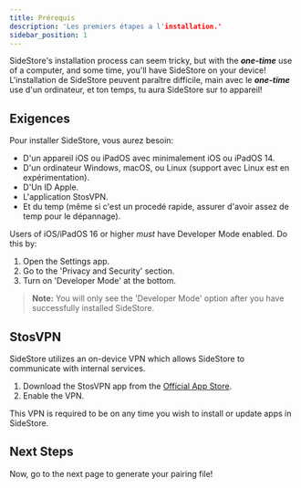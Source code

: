 ```yaml
---
title: Prérequis
description: 'Les premiers étapes a l'installation.'
sidebar_position: 1
---
```


SideStore's installation process can seem tricky, but with the ***one-time*** use of a computer, and some time, you'll have SideStore on your device!
L'installation de SideStore peuvent paraître difficile, main avec le ***one-time*** use d'un ordinateur, et ton temps, tu aura SideStore sur to appareil!

## Exigences

Pour installer SideStore, vous aurez besoin:
- D'un appareil iOS ou iPadOS avec minimalement iOS ou iPadOS 14.
- D'un ordinateur Windows, macOS, ou Linux (support avec Linux est en expérimentation).
- D'Un ID Apple.
- L'application StosVPN.
- Et du temp (même si c'est un procedé rapide, assurer d'avoir assez de temp pour le dépannage).

Users of iOS/iPadOS 16 or higher *must* have Developer Mode enabled. Do this by:
1. Open the Settings app.
2. Go to the 'Privacy and Security' section.
3. Turn on 'Developer Mode' at the bottom.

> **Note:** You will only see the 'Developer Mode' option after you have successfully installed SideStore.

## StosVPN

SideStore utilizes an on-device VPN which allows SideStore to communicate with internal services.

1. Download the StosVPN app from the [Official App Store](https://apps.apple.com/us/app/stosvpn/id6744003051).
2. Enable the VPN.

This VPN is required to be on any time you wish to install or update apps in SideStore.

## Next Steps 

Now, go to the next page to generate your pairing file!

